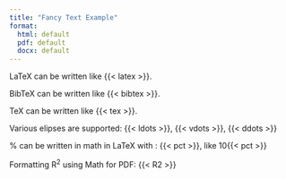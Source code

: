 ```yaml
---
title: "Fancy Text Example"
format: 
  html: default
  pdf: default
  docx: default
---
```


LaTeX can be written like {{< latex >}}.

BibTeX can be written like {{< bibtex >}}.

TeX can be written like {{< tex >}}.

Various elipses are supported: {{< ldots >}}, {{< vdots >}}, {{< ddots >}}

% can be written in math in LaTeX with : {{< pct >}}, like 10{{< pct >}} 

Formatting R^2^ using Math for PDF: {{< R2 >}}


